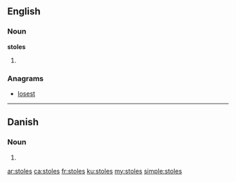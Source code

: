 ==English==

===Noun===
'''stoles'''

# {{plural of|[[stole]]}}

===Anagrams===
* [[losest#English|losest]]

----

==Danish==

===Noun===
{{head|da|noun form|g=c}}

# {{form of|genitive plural indefinite|stol|lang=da}}

[[ar:stoles]]
[[ca:stoles]]
[[fr:stoles]]
[[ku:stoles]]
[[my:stoles]]
[[simple:stoles]]